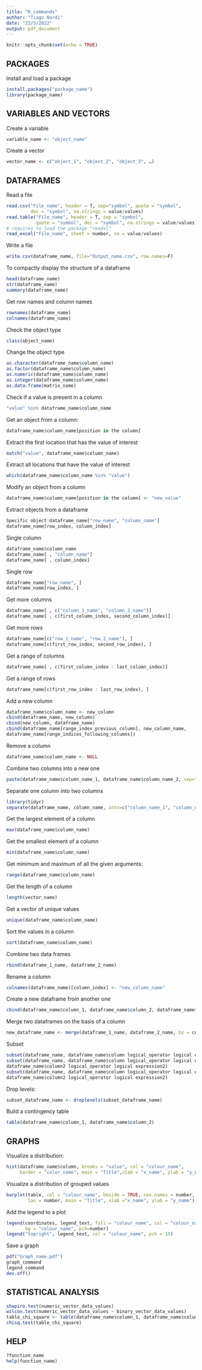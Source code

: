```yaml
---
title: "R_commands"
author: "Tiago Nardi"
date: "23/3/2022"
output: pdf_document
---
```


```r
knitr::opts_chunk$set(echo = TRUE)
```
## PACKAGES
Install and load a package
``` r
install.packages("package_name")
library(package_name)
```
## VARIABLES AND VECTORS
Create a variable
``` r
variable_name <- "object_name"
```
Create a vector
``` r
vector_name <- c("object_1", "object_2", "object_3", …)
```
## DATAFRAMES
Read a file
``` r
read.csv("File_name", header = T, sep="symbol", quote = "symbol",
         dec = "symbol", na.strings = value/values)
read.table("File_name", header = T, sep = "symbol",
           quote = "symbol", dec = "symbol", na.strings = value/values)
# requires to load the package "readxl"
read_excel("File_name", sheet = number, na = value/values)
```
Write a file
``` r
write.csv(dataframe_name, file="Output_name.csv", row.names=F)
```
To compactly display the structure of a dataframe
``` r
head(dataframe_name)
str(dataframe_name)
summary(dataframe_name)
```
Get row names and column names
``` r
rownames(dataframe_name)
colnames(dataframe_name)
```
Check the object type
``` r
class(object_name)
```
Change the object type
``` r
as.character(dataframe_name$column_name)
as.factor(dataframe_name$column_name)
as.numeric(dataframe_name$column_name)
as.integer(dataframe_name$column_name)
as.data.frame(matrix_name)
```
Check if a value is present in a column
``` r
"value" %in% dataframe_name$column_name
```
Get an object from a column:
``` r

dataframe_name$column_name[position in the column]
```
Extract the first location that has the value of interest
``` r
match("value", dataframe_name$column_name)
```
Extract all locations that have the value of interest
``` r
which(dataframe_name$column_name %in% "value")
```
Modify an object from a column
``` r
dataframe_name$column_name[position in the column] <- "new_value"
```
Extract objects from a dataframe
``` r
Specific object:dataframe_name["row_name", "column_name"]
dataframe_name[row_index, column_index]
```
Single column
``` r
dataframe_name$column_name
dataframe_name[ , "column_name"]
dataframe_name[ , column_index]
```

Single row
``` r
dataframe_name["row_name", ]
dataframe_name[row_index, ]
```
Get more columns
``` r
dataframe_name[ , c("column_1_name", "column_2_name")]
dataframe_name[ , c(first_column_index, second_column_index)]
```
Get more rows
``` r
dataframe_name[c("row_1_name", "row_2_name"), ]
dataframe_name[c(first_row_index, second_row_index), ]
```

Get a range of columns
``` r
dataframe_name[ , c(first_column_index : last_column_index)]
```
Get a range of rows
``` r
dataframe_name[c(first_row_index : last_row_index), ]
```
Add a new column
``` r
dataframe_name$column_name <- new_column
cbind(dataframe_name, new_column)
cbind(new_column, dataframe_name)
cbind(dataframe_name[range_index_previous_column], new_column_name,
dataframe_name[range_indices_following_columns])
```
Remove a column
``` r
dataframe_name$column_name <- NULL
```
Combine two columns into a new one
``` r
paste(dataframe_name$column_name_1, dataframe_name$column_name_2, sep="value")
```
Separate one column into two columns
``` r
library(tidyr)
separate(dataframe_name, column_name, into=c("column_name_1", "column_name_2"), sep= "value")
```
Get the largest element of a column
``` r
max(dataframe_name$column_name)
```
Get the smallest element of a column
``` r
min(dataframe_name$column_name)
```
Get minimum and maximum of all the given arguments:
``` r
range(dataframe_name$column_name)
```
Get the length of a column
``` r
length(vector_name)
```
Get a vector of unique values
``` r
unique(dataframe_name$column_name)
```
Sort the values in a column
``` r
sort(dataframe_name$column_name)
```
Combine two data frames
``` r
rbind(dataframe_1_name, dataframe_2_name)
```
Rename a column
``` r
colnames(dataframe_name)[column_index] <- "new_column_name"
```
Create a new dataframe from another one
``` r
cbind(dataframe_name$column_1, dataframe_name$column_2, dataframe_name$column_3)
```
Merge two dataframes on the basis of a column
``` r
new_dataframe_name <- merge(dataframe_1_name, dataframe_2_name, by = column_name)
```
Subset
``` r
subset(dataframe_name, dataframe_name$column logical_operator logical expression)
subset(dataframe_name, dataframe_name$column logical_operator logical expression &
dataframe_name$column2 logical_operator logical expression2)
subset(dataframe_name, dataframe_name$column logical_operator logical expression |
dataframe_name$column2 logical_operator logical expression2)
```
Drop levels:
``` r
subset_dataframe_name <- droplevels(subset_dataframe_name)
```
Build a contingency table
``` r
table(dataframe_name$column_1, dataframe_name$column_2)
```
## GRAPHS
Visualize a distribution:
``` r
hist(dataframe_name$column, breaks = "value", col = "colour_name",
     border = "color_name", main = "Title",xlab = "x_name", ylab = "y_name")
```
Visualize a distribution of grouped values
``` r
barplot(table, col = "colour_name", beside = TRUE, cex.names = number,
        las = number, main = "Title", xlab ="x_name", ylab = "y_name")
```
Add the legend to a plot
``` r
legend(coordinates, legend_text, fill = "colour_name", col = "colour_name",
       bg = "colour_name", pch=number)
legend("topright", legend_text, col = "colour_name", pch = 15)
```
Save a graph
``` r
pdf("Graph_name.pdf")
graph_command
legend_command
dev.off()
```
## STATISTICAL ANALYSIS
``` r
shapiro.test(numeric_vector_data_values)
wilcox.test(numeric_vector_data_values ~ binary_vector_data_values)
table_chi_square <- table(dataframe_name$column_1, dataframe_name$column_2)
chisq.test(table_chi_square)
```
## HELP
``` r
?function_name
help(function_name)
```